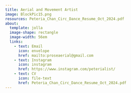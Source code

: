 ```yaml
---
title: Aerial and Movement Artist
image: BlockPic15.png
resources: Peteria_Chan_Circ_Dance_Resume_Oct_2024.pdf
about:
  template: jolla 
  image-shape: rectangle
  image-width: 56em
  links: 
    - text: Email
      icon: envelope 
      href: mailto:proseaerial@gmail.com
    - text: Instagram
      icon: instagram
      href: https://www.instagram.com/peterialist/
    - text: CV
      icon: file-text
      href: Peteria_Chan_Circ_Dance_Resume_Oct_2024.pdf
---
```


